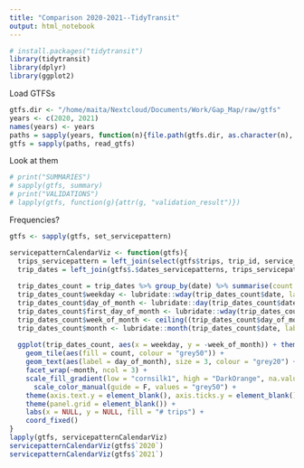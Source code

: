 ```yaml
---
title: "Comparison 2020-2021--TidyTransit"
output: html_notebook
---
```


```r
# install.packages("tidytransit")
library(tidytransit)
library(dplyr)
library(ggplot2)
```

Load GTFSs
```r
gtfs.dir <- "/home/maita/Nextcloud/Documents/Work/Gap_Map/raw/gtfs"
years <- c(2020, 2021)
names(years) <- years
paths = sapply(years, function(n){file.path(gtfs.dir, as.character(n), paste0(as.character(n), ".zip"))})
gtfs = sapply(paths, read_gtfs)
```
Look at them
```r
# print("SUMMARIES")
# sapply(gtfs, summary)
# print("VALIDATIONS")
# lapply(gtfs, function(g){attr(g, "validation_result")})
```

Frequencies?
```r
gtfs <- sapply(gtfs, set_servicepattern)
```


```r
servicepatternCalendarViz <- function(gtfs){
  trips_servicepattern = left_join(select(gtfs$trips, trip_id, service_id), gtfs$.$servicepatterns, by = "service_id")
  trip_dates = left_join(gtfs$.$dates_servicepatterns, trips_servicepattern, by = "servicepattern_id")
  
  trip_dates_count = trip_dates %>% group_by(date) %>% summarise(count = dplyr::n()) 
  trip_dates_count$weekday <- lubridate::wday(trip_dates_count$date, label = T, abbr = T, week_start = 7)
  trip_dates_count$day_of_month <- lubridate::day(trip_dates_count$date)
  trip_dates_count$first_day_of_month <- lubridate::wday(trip_dates_count$date - trip_dates_count$day_of_month,  week_start = 7)
  trip_dates_count$week_of_month <- ceiling((trip_dates_count$day_of_month - as.numeric(trip_dates_count$weekday) - trip_dates_count$first_day_of_month) / 7)
  trip_dates_count$month <- lubridate::month(trip_dates_count$date, label = T, abbr = F)
  
  ggplot(trip_dates_count, aes(x = weekday, y = -week_of_month)) + theme_bw() +
    geom_tile(aes(fill = count, colour = "grey50")) +
    geom_text(aes(label = day_of_month), size = 3, colour = "grey20") +
    facet_wrap(~month, ncol = 3) +
    scale_fill_gradient(low = "cornsilk1", high = "DarkOrange", na.value="white")+
      scale_color_manual(guide = F, values = "grey50") +
    theme(axis.text.y = element_blank(), axis.ticks.y = element_blank()) +
    theme(panel.grid = element_blank()) +
    labs(x = NULL, y = NULL, fill = "# trips") +
    coord_fixed()
}
lapply(gtfs, servicepatternCalendarViz)
servicepatternCalendarViz(gtfs$`2020`)
servicepatternCalendarViz(gtfs$`2021`)
```

